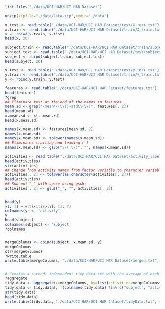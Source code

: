 ```{r}
list.files("./data/UCI-HAR/UCI HAR Dataset")

unzip(zipfile="./data/Data.zip",exdir="./data")

x.test <- read.table("./data/UCI-HAR/UCI HAR Dataset/test/X_test.txt")
x.train <- read.table("./data/UCI-HAR/UCI HAR Dataset/train/X_train.txt")
x <- rbind(x.train, x.test)
head(x, 20)

subject.train <- read.table("./data/UCI-HAR/UCI HAR Dataset/train/subject_train.txt")
subject.test <- read.table("./data/UCI-HAR/UCI HAR Dataset/test/subject_test.txt")
subject <- rbind(subject.train, subject.test)
head(subject, 20)

y.test <- read.table("./data/UCI-HAR/UCI HAR Dataset/test/y_test.txt")
y.train <- read.table("./data/UCI-HAR/UCI HAR Dataset/train/y_train.txt")
y <- rbind(y.train, y.test)

features <- read.table("./data/UCI-HAR/UCI HAR Dataset/features.txt")
head(features)
?grep
## Eliminate text at the end of the names in features
mean.sd <- grep("-mean\\(\\)|-std\\(\\)", features[, 2])
head(mean.sd)
x.mean.sd <- x[, mean.sd]
head(x.mean.sd)

names(x.mean.sd) <- features[mean.sd, 2]
names(x.mean.sd)
names(x.mean.sd) <- tolower(names(x.mean.sd)) 
## Eliminates trailing and leading ( ) 
names(x.mean.sd) <- gsub("\\(|\\)", "", names(x.mean.sd))

activities <- read.table("./data/UCI-HAR/UCI HAR Dataset/activity_labels.txt")
head(activities)
str(activities)
## Change from activity names from factor variable to character variable and make lower case:
activities[, 2] <- tolower(as.character(activities[, 2]))
head(activities)
## Sub out "_" with space using gsub:
activities[, 2] <- gsub("_", "", activities[, 2])


head(y)
y[, 1] = activities[y[, 1], 2]
colnames(y) <- 'activity'
y
head(subject)
colnames(subject) <- 'subject'
?colnames


mergeColumns <- cbind(subject, x.mean.sd, y)
mergeColumns
str(mergeColumns)
?write.table
write.table(mergeColumns, "./data/UCI-HAR/UCI HAR Dataset/merged.txt", row.names = F)


# Creates a second, independent tidy data set with the average of each variable for each activity and each subject. 
?aggregate
tidy.data <- aggregate(x=mergeColumns, by=list(activities=mergeColumns$activity, subj=mergeColumns$subject), FUN=mean)
tidy.data <- tidy.data[, !(colnames(tidy.data) %in% c("subject", "activity"))]
str(tidy.data)
head(tidy.data)
write.table(tidy.data, "./data/UCI-HAR/UCI HAR Dataset/tidyData.txt", row.names = F)



```


